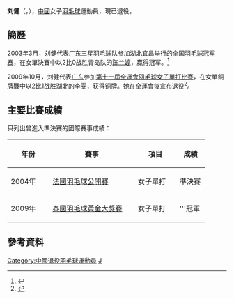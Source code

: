 {{noteTA|G1=Badminton}}
{{他用
|subject=女子[[羽毛球|羽毛球]]運動員
|other=同名或類似名的其它條目描述
|刘健
}}
{{Infobox 羽球選手
| playername              = 刘健
| image                   = 
| size                    = 
| caption                 = 
| birth_name              = 
| date_of_birth           = {{birth_date_and_age|1983|1|12}}
| place_of_birth          = {{CHN}}[[广东省|广东省]]
| height                  = 
| weight                  = 
| event                   = 女子雙打
| country                 = {{CHN}}
| years_active            = 
| handedness              = 
| coach                   = 
| highest_ranking         = 
| date_of_highest_ranking = 
| current_ranking         = 現已退役
| date_of_current_ranking = 
| played                  = 33勝–10負（女單）<br/>1勝–1負（女双）
| titles                  = 
| bwf_profile             = 239C4C2E-9FC9-40EB-B8C2-E5FA0C7C81D5
| bwf_id                  = 51279
| updated                 = 2014年2月4日
}}
{{MedalTableTop}}
{{MedalSport | 女子[[羽毛球|羽毛球]]}}
{{MedalCountry | {{CHN}}}}
{{MedalCountry | {{CHN}}广东省}}
{{MedalCompetition | [[中华人民共和国全国运动会|中华人民共和国全国运动会]]}}
{{MedalSilver| [[中华人民共和国第十届运动会|2005年 南京]] | [[中華人民共和國第十屆全運會羽毛球比賽|女子團體]] }}
{{MedalBronze| [[中华人民共和国第十一届运动会|2009年 濟南]] | [[中華人民共和國第十一屆全運會羽毛球女子單打比賽|女子單打]] }}
{{MedalBottom}}
'''刘健'''（{{lang|en|'''Liu Jian'''}}，{{bd|1983年|1月12日}}），[[中國|中國]]女子[[羽毛球|羽毛球]]運動員，現已退役。

== 簡歷 ==
2003年3月，刘健代表[[广东|广东]]三星羽毛球队参加湖北宜昌举行的[[全国羽毛球冠军赛|全国羽毛球冠军赛]]，在女單決賽中以2比0战胜青岛队的[[陈兰婷|陈兰婷]]，贏得冠军。<ref>{{cite news|title=广东刘健夺得全国羽毛球冠军赛女单冠军(图文)|url=http://sports.sohu.com/83/64/news206826483.shtml|newspaper=新华网|date=2003-03-04|accessdate=2014-02-04|archive-date=2016-03-04|archive-url=https://web.archive.org/web/20160304222218/http://sports.sohu.com/83/64/news206826483.shtml|dead-url=no}}</ref> 

2009年10月，刘健代表[[广东|广东]]参加[[中華人民共和國第十一屆全運會羽毛球比賽|第十一屆全運會羽毛球]][[中華人民共和國第十一屆全運會羽毛球女子單打比賽|女子單打比賽]]，在女單銅牌戰中以2比1战胜湖北的李雯，获得铜牌。她在全運會後宣布退役<ref>{{cite news|title=广东刘健获得羽毛球女单铜牌 全运会后将退役|url=http://www.qingdaonews.com/qd2009/content/2009-10/17/content_8173052.htm|newspaper=中国新闻网|date=2009-10-17|accessdate=2014-02-04|archive-date=2016-03-04|archive-url=https://web.archive.org/web/20160304092513/http://www.qingdaonews.com/qd2009/content/2009-10/17/content_8173052.htm|dead-url=no}}</ref>。

==主要比賽成績==
只列出曾進入準決賽的國際賽事成績：
{| class=wikitable style="text-align:center; font-size:small;" 
!width="80"|年份
!width="180"|賽事
!width="80"|項目
!width="50"|成績
|-
!rowspan="1"|2004年
|[[2004年法國羽毛球公開賽|法國羽毛球公開賽]]
|女子單打
|bgcolor="#b8860b"|準決賽
|-
!rowspan="1"|2009年
|[[2009年泰國羽毛球黃金大獎賽|泰國羽毛球黃金大獎賽]]
|女子單打
|bgcolor="gold"|'''冠軍
|}

== 參考資料 ==
{{Reflist}}

{{DEFAULTSORT:Liu Jian}}
[[Category:中國退役羽毛球運動員|Category:中國退役羽毛球運動員]]
[[Category:刘姓|J]]